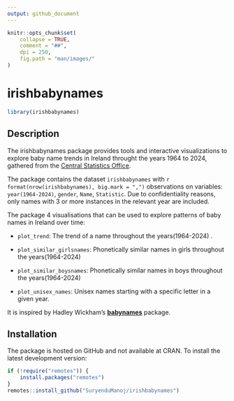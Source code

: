 ```yaml
---
output: github_document
---
```


```r
knitr::opts_chunk$set(
    collapse = TRUE,
    comment = "##",
    dpi = 250,
    fig.path = "man/images/"
)
```

# irishbabynames

```r
library(irishbabynames)
```


## Description

The irishbabynames package provides tools and interactive visualizations to explore baby name trends in Ireland throught the years 1964 to 2024, gathered from the [Central Statistics Office](https://www.cso.ie/en/interactivezone/visualisationtools/babynamesofireland/).

The package contains the dataset `irishbabynames` with `r  format(nrow(irishbabynames), big.mark = ",")` observations on variables: `year(1964-2024)`, `gender`, `Name`, `Statistic`. Due to confidentiality reasons, only names with 3 or more instances in the relevant year are included.

The package 4 visualisations that can be used to explore patterns of baby names in Ireland over time:


* `plot_trend`: The trend of a name throughout the years(1964-2024) .


* `plot_similar_girlsnames`: Phonetically similar names in girls throughout the 
years(1964-2024)


* `plot_similar_boysnames`: Phonetically similar names in boys throughout the years(1964-2024)


* `plot_unisex_names`: Unisex names starting with a specific letter in a given year.


It is inspired by Hadley Wickham's [**babynames**](https://cran.r-project.org/package=babynames) package.

## Installation

The package is hosted on GitHub and not available at CRAN. To install the latest development version:

```r
if (!require("remotes")) {
    install.packages("remotes")
}
remotes::install_github("SuryenduManoj/irishbabynames")
```

